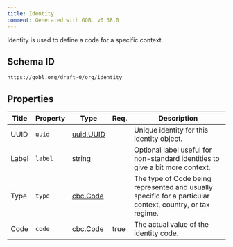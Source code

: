```yaml
---
title: Identity
comment: Generated with GOBL v0.38.0
---
```


Identity is used to define a code for a specific context.

## Schema ID

`https://gobl.org/draft-0/org/identity`

## Properties

| Title | Property | Type                            | Req. | Description                                                                                               |
|-------|----------|---------------------------------|------|-----------------------------------------------------------------------------------------------------------|
| UUID  | `uuid`   | [uuid.UUID](/draft-0/uuid/uuid) |      | Unique identity for this identity object.                                                                 |
| Label | `label`  | string                          |      | Optional label useful for non-standard identities to give a bit more context.                             |
| Type  | `type`   | [cbc.Code](/draft-0/cbc/code)   |      | The type of Code being represented and usually specific for a particular context, country, or tax regime. |
| Code  | `code`   | [cbc.Code](/draft-0/cbc/code)   | true | The actual value of the identity code.                                                                    |


